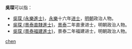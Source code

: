 '''吳琛'''可以指：

* [[吳琛_(永樂進士)|吳琛 (永樂進士)]]，[[永樂|永樂]]十六年[[进士|进士]]，[[明朝|明朝]]政治人物。
* [[吳琛_(景泰直隸進士)|吳琛 (景泰直隸進士)]]，[[景泰|景泰]]二年直隶进士，明朝政治人物。
* [[吳琛_(景泰福建進士)|吳琛 (景泰福建進士)]]，景泰二年福建进士，明朝政治人物。

{{disambig}}

[[Category:二字吴姓人名消歧义|chen]]